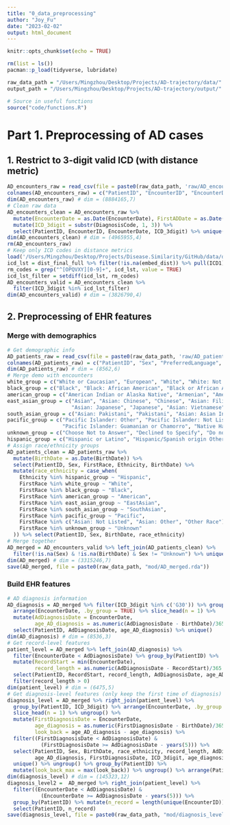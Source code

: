 ```yaml
---
title: "0_data_preprocessing"
author: "Joy_Fu"
date: "2023-02-02"
output: html_document
---
```


```r
knitr::opts_chunk$set(echo = TRUE)
```

```r
rm(list = ls())
pacman::p_load(tidyverse, lubridate)

raw_data_path = "/Users/Mingzhou/Desktop/Projects/AD-trajectory/data/"
output_path = "/Users/Mingzhou/Desktop/Projects/AD-trajectory/output/"

# Source in useful functions
source("code/functions.R")
```

# Part 1. Preprocessing of AD cases
## 1. Restrict to 3-digit valid ICD (with distance metric)
```r
AD_encounters_raw = read_csv(file = paste0(raw_data_path, 'raw/AD_encounters_02032023.csv'), col_names = F)
colnames(AD_encounters_raw) = c("PatientID", "EncounterID", "EncounterDate", "EncounterType", "FirstADDate", "DiagnosisCode", "DiagnosisName")
dim(AD_encounters_raw) # dim = (8884165,7)
# Clean raw data
AD_encounters_clean = AD_encounters_raw %>% 
  mutate(EncounterDate = as.Date(EncounterDate), FirstADDate = as.Date(FirstADDate)) %>% 
  mutate(ICD_3digit = substr(DiagnosisCode, 1, 3)) %>% 
  select(PatientID, EncounterID, EncounterDate, ICD_3digit) %>% unique()
dim(AD_encounters_clean) # dim = (4965955,4)
rm(AD_encounters_raw)
# Keep only ICD codes in distance metrics
load('/Users/Mingzhou/Desktop/Projects/Disease.Similarity/GitHub/data/dist_final_full.rda')
icd_lst = dist_final_full %>% filter(!is.na(embed_dist)) %>% pull(ICD1) %>% unique() # N = 1619
rm_codes = grep("^[OPQVXY][0-9]+", icd_lst, value = TRUE)
icd_lst_filter = setdiff(icd_lst, rm_codes)
AD_encounters_valid = AD_encounters_clean %>% 
  filter(ICD_3digit %in% icd_lst_filter)
dim(AD_encounters_valid) # dim = (3826790,4)
```

## 2. Preprocessing of EHR features
### Merge with demographics
```r
# Get demographic info
AD_patients_raw = read_csv(file = paste0(raw_data_path, 'raw/AD_patients_02032023.csv'), col_names = F)
colnames(AD_patients_raw) = c("PatientID", "Sex", "PreferredLanguage", "Ethnicity", "FirstRace", "BirthDate")
dim(AD_patients_raw) # dim = (8562,6)
# Merge demo with encounters
white_group = c("White or Caucasian", "European", "White", "White: Not Listed", "Arab", "Egyptian", "Israeli", "Iranian", "Lebanese")
black_group = c("Black", "Black: African American", "Black or African American: Not Listed", "African American", "African")
american_group = c("American Indian or Alaska Native", "Armenian", "American Indian", "Caribbean/West Indian", "Indigenous")
east_asian_group = c("Asian", "Asian: Chinese", "Chinese", "Asian: Filipino", "Filipino", "Asian: Korean", "Korean",
                     "Asian: Japanese", "Japanese", "Asian: Vietnamese", "Vietnamese", "Taiwanese", "Thai", "Burmese", "Fijian")
south_asian_group = c("Asian: Pakistani", "Pakistani", "Asian: Asian Indian", "Indian (India)", "Palestinian", "Assyrian")  
pacific_group = c("Pacific Islander: Other", "Pacific Islander: Not Listed", "Pacific Islander: Native Hawaiian", "Pacific Islander: Samoan",
                  "Pacific Islander: Guamanian or Chamorro", "Native Hawaiian or Other Pacific Islander")
unknown_group = c("Choose Not to Answer", "Declined to Specify", "Do not identify with Race", "Not Listed", "NULL", "Unknown")
hispanic_group = c("Hispanic or Latino", "Hispanic/Spanish origin Other", "Puerto Rican", "Mexican, Mexican American, Chicano/a", "Cuban")
# Assign race/ethnicity groups
AD_patients_clean = AD_patients_raw %>% 
  mutate(BirthDate = as.Date(BirthDate)) %>% 
  select(PatientID, Sex, FirstRace, Ethnicity, BirthDate) %>% 
  mutate(race_ethnicity = case_when(
    Ethnicity %in% hispanic_group ~ "Hispanic",
    FirstRace %in% white_group ~ "White",
    FirstRace %in% black_group ~ "Black",
    FirstRace %in% american_group ~ "American",
    FirstRace %in% east_asian_group ~ "EastAsian",
    FirstRace %in% south_asian_group ~ "SouthAsian",
    FirstRace %in% pacific_group ~ "Pacific",
    FirstRace %in% c("Asian: Not Listed", "Asian: Other", "Other Race") ~ "Others",
    FirstRace %in% unknown_group ~ "Unknown"
  )) %>% select(PatientID, Sex, BirthDate, race_ethnicity)
# Merge together
AD_merged = AD_encounters_valid %>% left_join(AD_patients_clean) %>% 
  filter(!is.na(Sex) & !is.na(BirthDate) & Sex != "Unknown") %>% unique()
dim(AD_merged) # dim = (3315246,7)
save(AD_merged, file = paste0(raw_data_path, "mod/AD_merged.rda"))
```

### Build EHR features
```r
# AD diagnosis information
AD_diagnosis = AD_merged %>% filter(ICD_3digit %in% c('G30')) %>% group_by(PatientID) %>% 
  arrange(EncounterDate, .by_group = TRUE) %>% slice_head(n = 1) %>% 
  mutate(AdDiagnosisDate = EncounterDate, 
         age_AD_diagnosis = as.numeric(AdDiagnosisDate - BirthDate)/365.25) %>% 
  select(PatientID, AdDiagnosisDate, age_AD_diagnosis) %>% unique()
dim(AD_diagnosis) # dim = (8536,3)
# Get record-level features
patient_level = AD_merged %>% left_join(AD_diagnosis) %>% 
  filter(EncounterDate < AdDiagnosisDate) %>% group_by(PatientID) %>% 
  mutate(RecordStart = min(EncounterDate), 
         record_length = as.numeric(AdDiagnosisDate - RecordStart)/365.25) %>% 
  select(PatientID, RecordStart, record_length, AdDiagnosisDate, age_AD_diagnosis) %>% unique() %>% 
  filter(record_length > 0)
dim(patient_level) # dim = (6475,5)
# Get diagnosis-level features (only keep the first time of diagnosis)
diagnosis_level = AD_merged %>% right_join(patient_level) %>% 
  group_by(PatientID, ICD_3digit) %>% arrange(EncounterDate, .by_group = TRUE) %>% 
  slice_head(n = 1) %>% ungroup() %>% 
  mutate(FirstDiagnosisDate = EncounterDate, 
         age_diagnosis = as.numeric(FirstDiagnosisDate - BirthDate)/365.25,
         look_back = age_AD_diagnosis - age_diagnosis) %>% 
  filter((FirstDiagnosisDate < AdDiagnosisDate) & 
           (FirstDiagnosisDate >= AdDiagnosisDate - years(5))) %>% 
  select(PatientID, Sex, BirthDate, race_ethnicity, record_length, AdDiagnosisDate, 
         age_AD_diagnosis, FirstDiagnosisDate, ICD_3digit, age_diagnosis, look_back) %>% 
  unique() %>% ungroup() %>% group_by(PatientID) %>% 
  mutate(look_back_max = max(look_back)) %>% ungroup() %>% arrange(PatientID, look_back)
dim(diagnosis_level) # dim = (145323,12)
diagnosis_level2 =  AD_merged %>% right_join(patient_level) %>% 
  filter((EncounterDate < AdDiagnosisDate) & 
           (EncounterDate >= AdDiagnosisDate - years(5))) %>% 
  group_by(PatientID) %>% mutate(n_record = length(unique(EncounterID))) %>% ungroup() %>% 
  select(PatientID, n_record)
save(diagnosis_level, file = paste0(raw_data_path, "mod/diagnosis_level.rda"))
```




